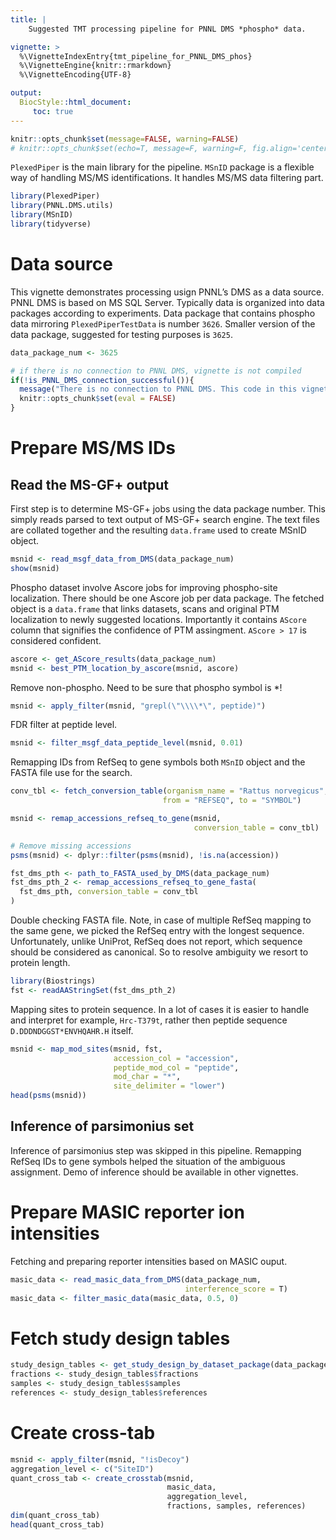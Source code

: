 ```yaml
---
title: |
    Suggested TMT processing pipeline for PNNL DMS *phospho* data.

vignette: >
  %\VignetteIndexEntry{tmt_pipeline_for_PNNL_DMS_phos}
  %\VignetteEngine{knitr::rmarkdown}
  %\VignetteEncoding{UTF-8}

output:
  BiocStyle::html_document:
     toc: true
---
```



```r
knitr::opts_chunk$set(message=FALSE, warning=FALSE)
# knitr::opts_chunk$set(echo=T, message=F, warning=F, fig.align='center', out.width='10cm')
```


`PlexedPiper` is the main library for the pipeline. `MSnID` package is a 
flexible way of handling MS/MS identifications. It handles MS/MS data
filtering part.

```r
library(PlexedPiper)
library(PNNL.DMS.utils)
library(MSnID)
library(tidyverse)
```


# Data source
This vignette demonstrates processing usign PNNL's DMS as a data source.
PNNL DMS is based on MS SQL Server. Typically data is organized into data 
packages according to experiments. 
Data package that contains phospho data mirroring 
`PlexedPiperTestData` is number `3626`. Smaller version of the data 
package, suggested for testing purposes is `3625`.

```r
data_package_num <- 3625
```


```r
# if there is no connection to PNNL DMS, vignette is not compiled
if(!is_PNNL_DMS_connection_successful()){
  message("There is no connection to PNNL DMS. This code in this vignette won't be evaluated.")
  knitr::opts_chunk$set(eval = FALSE)
}
```


# Prepare MS/MS IDs

## Read the MS-GF+ output

First step is to determine MS-GF+ jobs using the data package number.
This simply reads parsed to text output of MS-GF+ search engine. The text files
are collated together and the resulting `data.frame` used to create MSnID object.

```r
msnid <- read_msgf_data_from_DMS(data_package_num)
show(msnid)
```


Phospho dataset involve Ascore jobs for improving phospho-site localization.
There should be one Ascore job per data package. The fetched object is a 
`data.frame` that links datasets, scans and original PTM localization to
newly suggested locations. Importantly it contains `AScore` column that 
signifies the confidence of PTM assingment. `AScore > 17` is considered 
confident.
```r
ascore <- get_AScore_results(data_package_num)
msnid <- best_PTM_location_by_ascore(msnid, ascore)
```

Remove non-phospho. Need to be sure that phospho symbol is *!
```r
msnid <- apply_filter(msnid, "grepl(\"\\\\*\", peptide)")
```


FDR filter at peptide level.
```r
msnid <- filter_msgf_data_peptide_level(msnid, 0.01)
```

Remapping IDs from RefSeq to gene symbols both `MSnID` object and
the FASTA file use for the search.
```r
conv_tbl <- fetch_conversion_table(organism_name = "Rattus norvegicus", 
                                  from = "REFSEQ", to = "SYMBOL")

msnid <- remap_accessions_refseq_to_gene(msnid,
                                         conversion_table = conv_tbl)

# Remove missing accessions
psms(msnid) <- dplyr::filter(psms(msnid), !is.na(accession))

fst_dms_pth <- path_to_FASTA_used_by_DMS(data_package_num)
fst_dms_pth_2 <- remap_accessions_refseq_to_gene_fasta(
  fst_dms_pth, conversion_table = conv_tbl
)
```

Double checking FASTA file. Note, in case of multiple RefSeq mapping to the
same gene, we picked the RefSeq entry with the longest sequence. Unfortunately,
unlike UniProt, RefSeq does not report, which sequence should be 
considered as canonical. So to resolve ambiguity we resort to protein length.
```r
library(Biostrings)
fst <- readAAStringSet(fst_dms_pth_2)
```

Mapping sites to protein sequence. In a lot of cases it is easier to 
handle and interpret for example, `Hrc-T379t`, rather then peptide 
sequence `D.DDDNDGGST*ENVHQAHR.H` itself. 
```r
msnid <- map_mod_sites(msnid, fst, 
                       accession_col = "accession", 
                       peptide_mod_col = "peptide", 
                       mod_char = "*",
                       site_delimiter = "lower")
head(psms(msnid))
```

## Inference of parsimonius set

Inference of parsimonius step was skipped in this pipeline.
Remapping RefSeq IDs to gene symbols helped the situation of the
ambiguous assignment. Demo of inference should be available in other 
vignettes.


# Prepare MASIC reporter ion intensities

Fetching and preparing reporter intensities based on MASIC ouput.
```r
masic_data <- read_masic_data_from_DMS(data_package_num, 
                                       interference_score = T)
masic_data <- filter_masic_data(masic_data, 0.5, 0)
```


# Fetch study design tables

```r
study_design_tables <- get_study_design_by_dataset_package(data_package_num)
fractions <- study_design_tables$fractions
samples <- study_design_tables$samples
references <- study_design_tables$references
```


# Create cross-tab

```r
msnid <- apply_filter(msnid, "!isDecoy")
aggregation_level <- c("SiteID")
quant_cross_tab <- create_crosstab(msnid, 
                                   masic_data, 
                                   aggregation_level, 
                                   fractions, samples, references)
dim(quant_cross_tab)
head(quant_cross_tab)
```





